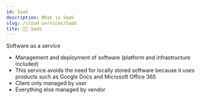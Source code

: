 ```yaml
---
id: SaaS
description: What is SaaS
slug: /cloud-services/SaaS
tite: 👨‍💻 SaaS
---
```



Software as a service

- Management and deployment of software (platform and infrastructure included)
- This service avoids the need for locally stored software because it uses products such as Google Docs and Microsoft Office 365
- Client only managed by user
- Everything else managed by vendor
